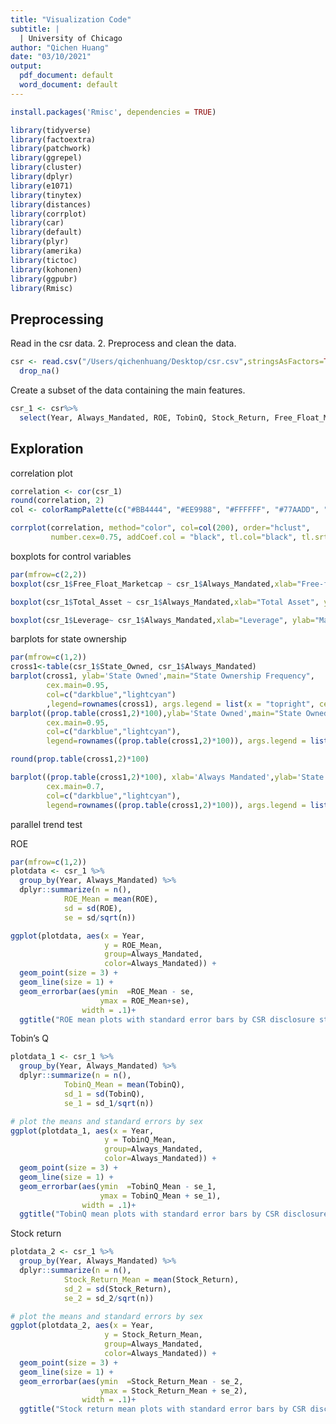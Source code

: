 ```yaml
---
title: "Visualization Code"
subtitle: |
  | University of Chicago
author: "Qichen Huang"
date: "03/10/2021"
output:  
  pdf_document: default
  word_document: default
---
```

```r
install.packages('Rmisc', dependencies = TRUE)
```

```r
library(tidyverse)
library(factoextra)
library(patchwork)
library(ggrepel)
library(cluster)
library(dplyr)
library(e1071)
library(tinytex)
library(distances)
library(corrplot)
library(car)
library(default)
library(plyr)
library(amerika)
library(tictoc)
library(kohonen)
library(ggpubr)
library(Rmisc)
```

## Preprocessing ##

Read in the csr data. 2. Preprocess and clean the data.
```r
csr <- read.csv("/Users/qichenhuang/Desktop/csr.csv",stringsAsFactors=TRUE) %>%
  drop_na()
```

Create a subset of the data containing the main features.
```r
csr_1 <- csr%>%
  select(Year, Always_Mandated, ROE, TobinQ, Stock_Return, Free_Float_Marketcap, Total_Asset, Leverage, State_Owned)
```

## Exploration ##

correlation plot 
```r
correlation <- cor(csr_1)
round(correlation, 2)
col <- colorRampPalette(c("#BB4444", "#EE9988", "#FFFFFF", "#77AADD", "#4477AA"))
```

```r
corrplot(correlation, method="color", col=col(200), order="hclust", 
         number.cex=0.75, addCoef.col = "black", tl.col="black", tl.srt=45, tl.cex = 0.75)
```

boxplots for control variables
```r
par(mfrow=c(2,2))
boxplot(csr_1$Free_Float_Marketcap ~ csr_1$Always_Mandated,xlab="Free-float Marketcap", ylab="Mandatory Disclosure", col=3, main="Free-float Marketcap for Mandatory Disclosure vs. Non-disclosure", horizontal = TRUE)

boxplot(csr_1$Total_Asset ~ csr_1$Always_Mandated,xlab="Total Asset", ylab="Mandatory Disclosure", col=3, main="Total Asset for Mandatory Disclosure vs. Non-disclosure", horizontal = TRUE)

boxplot(csr_1$Leverage~ csr_1$Always_Mandated,xlab="Leverage", ylab="Mandatory Disclosure", col=3, main="Leverage for Mandatory Disclosure vs. Non-disclosure", horizontal = TRUE)
```

barplots for state ownership 
```r
par(mfrow=c(1,2))
cross1<-table(csr_1$State_Owned, csr_1$Always_Mandated)
barplot(cross1, ylab='State Owned',main="State Ownership Frequency",
        cex.main=0.95,
        col=c("darkblue","lightcyan")
        ,legend=rownames(cross1), args.legend = list(x = "topright", cex = 0.65))
barplot((prop.table(cross1,2)*100),ylab='State Owned',main="State Owned Percentage",
        cex.main=0.95,
        col=c("darkblue","lightcyan"),
        legend=rownames((prop.table(cross1,2)*100)), args.legend = list(x = "topright", cex = 0.65))
```

```r
round(prop.table(cross1,2)*100)
```

```r
barplot((prop.table(cross1,2)*100), xlab='Always Mandated',ylab='State Owned',main="State Owned Percentage by Mandate",
        cex.main=0.7,
        col=c("darkblue","lightcyan"),
        legend=rownames((prop.table(cross1,2)*100)), args.legend = list(x = "topright", cex = 0.65))
```

parallel trend test 

ROE
```r
par(mfrow=c(1,2))
plotdata <- csr_1 %>%
  group_by(Year, Always_Mandated) %>%
  dplyr::summarize(n = n(),
            ROE_Mean = mean(ROE),
            sd = sd(ROE),
            se = sd/sqrt(n))

ggplot(plotdata, aes(x = Year,
                     y = ROE_Mean, 
                     group=Always_Mandated, 
                     color=Always_Mandated)) +
  geom_point(size = 3) +
  geom_line(size = 1) +
  geom_errorbar(aes(ymin  =ROE_Mean - se, 
                    ymax = ROE_Mean+se), 
                width = .1)+ 
  ggtitle("ROE mean plots with standard error bars by CSR disclosure status")
```   

Tobin's Q
```r
plotdata_1 <- csr_1 %>%
  group_by(Year, Always_Mandated) %>%
  dplyr::summarize(n = n(),
            TobinQ_Mean = mean(TobinQ),
            sd_1 = sd(TobinQ),
            se_1 = sd_1/sqrt(n))

# plot the means and standard errors by sex
ggplot(plotdata_1, aes(x = Year,
                     y = TobinQ_Mean, 
                     group=Always_Mandated, 
                     color=Always_Mandated)) +
  geom_point(size = 3) +
  geom_line(size = 1) +
  geom_errorbar(aes(ymin  =TobinQ_Mean - se_1, 
                    ymax = TobinQ_Mean + se_1), 
                width = .1)+ 
  ggtitle("TobinQ mean plots with standard error bars by CSR disclosure status")           
```

Stock return 
```r
plotdata_2 <- csr_1 %>%
  group_by(Year, Always_Mandated) %>%
  dplyr::summarize(n = n(),
            Stock_Return_Mean = mean(Stock_Return),
            sd_2 = sd(Stock_Return),
            se_2 = sd_2/sqrt(n))

# plot the means and standard errors by sex
ggplot(plotdata_2, aes(x = Year,
                     y = Stock_Return_Mean, 
                     group=Always_Mandated, 
                     color=Always_Mandated)) +
  geom_point(size = 3) +
  geom_line(size = 1) +
  geom_errorbar(aes(ymin  =Stock_Return_Mean - se_2, 
                    ymax = Stock_Return_Mean + se_2), 
                width = .1)+ 
  ggtitle("Stock return mean plots with standard error bars by CSR disclosure status")            
```
